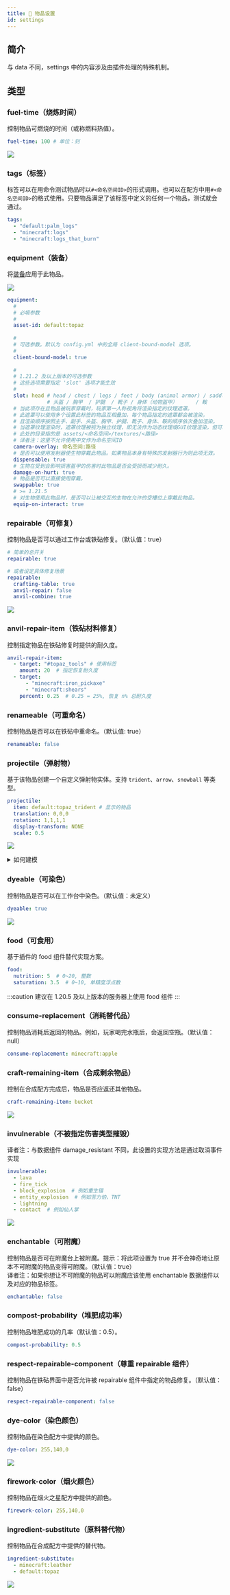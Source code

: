 ```yaml
---
title: 🔧 物品设置
id: settings
---
```


## 简介

与 data 不同，settings 中的内容涉及由插件处理的特殊机制。

## 类型

### fuel-time（烧炼时间）

控制物品可燃烧的时间（或称燃料热值）。

```yaml
fuel-time: 100 # 单位：刻
```

![](/img/i18n/zh-Hans/item_settings_1.png)

### tags（标签）

标签可以在用命令测试物品时以`#<命名空间ID>`的形式调用。也可以在配方中用`#<命名空间ID>`的格式使用。只要物品满足了该标签中定义的任何一个物品，测试就会通过。

```yaml
tags:
  - "default:palm_logs"
  - "minecraft:logs"
  - "minecraft:logs_that_burn"
```

### equipment（装备）

将[装备](../equipment.mdx)应用于此物品。

![](/img/item_settings_2.png)

```yaml
equipment:
  #
  # 必填参数
  #
  asset-id: default:topaz
  
  # 
  # 可选参数。默认为 config.yml 中的全局 client-bound-model 选项。
  #
  client-bound-model: true
  
  #
  # 1.21.2 及以上版本的可选参数
  # 这些选项需要指定 'slot' 选项才能生效
  #
  slot: head # head / chest / legs / feet / body (animal armor) / saddle
             # 头盔 / 胸甲  / 护腿  / 靴子 / 身体（动物盔甲）      / 鞍
  # 当此项存在且物品被玩家穿戴时，玩家第一人称视角将渲染指定的纹理遮罩。
  # 此遮罩可以使用多个设置此标签的物品互相叠加，每个物品指定的遮罩都会被渲染，
  # 且渲染顺序按照主手、副手、头盔、胸甲、护腿、靴子、身体、鞍的顺序依次叠加渲染。
  # 当遮罩纹理渲染时，遮罩纹理被视为独立纹理，即无法作为动态纹理或GUI纹理渲染，但可以指定纹理过滤方式。
  # 此处的目录指的是 assets/<命名空间>/textures/<路径>
  # 译者注：这里不允许使用中文作为命名空间ID
  camera-overlay: 命名空间:路径
  # 是否可以使用发射器使生物穿戴此物品。如果物品本身有特殊的发射器行为则此项无效。
  dispensable: true
  # 生物在受到会影响损害盔甲的伤害时此物品是否会受损而减少耐久。
  damage-on-hurt: true
  # 物品是否可以直接使用穿戴。
  swappable: true
  # >= 1.21.5
  # 对生物使用此物品时，是否可以让被交互的生物在允许的空槽位上穿戴此物品。
  equip-on-interact: true
```

### repairable（可修复）

控制物品是否可以通过工作台或铁砧修复。（默认值：true）

```yaml
# 简单的总开关
repairable: true

# 或者设定具体修复场景
repairable:
  crafting-table: true
  anvil-repair: false
  anvil-combine: true
```

![](/img/i18n/zh-Hans/item_settings_3.png)

### anvil-repair-item（铁砧材料修复）

控制指定物品在铁砧修复时提供的耐久度。

```yaml
anvil-repair-item:
  - target: "#topaz_tools" # 使用标签
    amount: 20  # 指定恢复耐久度
  - target:
      - "minecraft:iron_pickaxe"
      - "minecraft:shears"
    percent: 0.25  # 0.25 = 25%, 恢复 n% 总耐久度
```

### renameable（可重命名）

控制物品是否可以在铁砧中重命名。（默认值: true）

```yaml
renameable: false
```

### projectile（弹射物）

基于该物品创建一个自定义弹射物实体。支持 `trident`、`arrow`、`snowball` 等类型。

```yaml
projectile:
  item: default:topaz_trident # 显示的物品
  translation: 0,0,0
  rotation: 1,1,1,1
  display-transform: NONE
  scale: 0.5
```

![](/img/item_settings_4.png)

<details>
  <summary>如何建模</summary>

  你的建模方式将直接影响配置文件中的 `rotation` 参数。

  无论你使用哪种建模方法，最关键的是将三叉戟的尖端指向在上图所示的位置，以确保最佳的命中点。

![](/img/i18n/zh-Hans/item_settings_6.png)
![](/img/i18n/zh-Hans/item_settings_7.png)

</details>

### dyeable（可染色）

控制物品是否可以在工作台中染色。（默认值：未定义）

```yaml
dyeable: true
```

![](/img/i18n/zh-Hans/item_settings_5.png)

### food（可食用）

基于插件的 food 组件替代实现方案。

```yaml
food:
  nutrition: 5  # 0~20, 整数
  saturation: 3.5  # 0~10, 单精度浮点数
```

:::caution
建议在 1.20.5 及以上版本的服务器上使用 food 组件
:::

### consume-replacement（消耗替代品）

控制物品消耗后返回的物品。例如，玩家喝完水瓶后，会返回空瓶。（默认值：null）

```yaml
consume-replacement: minecraft:apple
```

### craft-remaining-item（合成剩余物品）

控制在合成配方完成后，物品是否应返还其他物品。

```yaml
craft-remaining-item: bucket
```

![](/img/i18n/zh-Hans/item_settings_8.png)

### invulnerable（不被指定伤害类型摧毁）

译者注：与数据组件 damage_resistant 不同，此设置的实现方法是通过取消事件实现

```yaml
invulnerable:
  - lava
  - fire_tick
  - block_explosion  # 例如重生锚
  - entity_explosion  # 例如苦力怕，TNT
  - lightning
  - contact  # 例如仙人掌
```

![](/img/item_settings_9.png)

### enchantable（可附魔）

控制物品是否可在附魔台上被附魔。提示：将此项设置为 true 并不会神奇地让原本不可附魔的物品变得可附魔。（默认值：true）\
译者注：如果你想让不可附魔的物品可以附魔应该使用 enchantable 数据组件以及对应的物品标签。

```yaml
enchantable: false
```

### compost-probability（堆肥成功率）

控制物品堆肥成功的几率（默认值：0.5）。

```yaml
compost-probability: 0.5
```

### respect-repairable-component（尊重 repairable 组件）

控制物品在铁砧界面中是否允许被 repairable 组件中指定的物品修复。（默认值：false）

```yaml
respect-repairable-component: false
```

### dye-color（染色颜色）

控制物品在染色配方中提供的颜色。

```yaml
dye-color: 255,140,0
```

![](/img/item_settings_10.png)

### firework-color（烟火颜色）

控制物品在烟火之星配方中提供的颜色。

```yaml
firework-color: 255,140,0
```

### ingredient-substitute（原料替代物）

控制物品在合成配方中提供的替代物。

```yaml
ingredient-substitute:
  - minecraft:leather
  - default:topaz
```

![](/img/item_settings_11.png)
